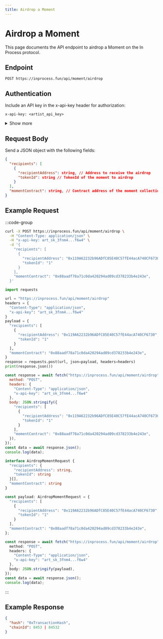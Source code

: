 ```yaml
---
title: Airdrop a Moment
---
```


# Airdrop a Moment

This page documents the API endpoint to airdrop a Moment on the In Process protocol.

## Endpoint

```
POST https://inprocess.fun/api/moment/airdrop
```

## Authentication

Include an API key in the x-api-key header for authorization:

```http
x-api-key: <artist_api_key>
```

<details>
<summary>Show more</summary>

See [Create an Artist API Key](/artists/api-keys/create) for how to create API keys.

</details>

## Request Body

Send a JSON object with the following fields:

```json
{
  "recipients": [
    {
      "recipientAddress": string, // Address to receive the airdrop
      "tokenId": string // TokenId of the moment to airdrop
    }
  ],
  "momentContract": string, // Contract address of the moment collection
}
```

## Example Request

:::code-group

```bash [cURL]
curl -X POST https://inprocess.fun/api/moment/airdrop \
  -H "Content-Type: application/json" \
  -H "x-api-key: art_sk_3fnm4...f6w4" \
  -d '{
    "recipients": [
      {
        "recipientAddress": "0x119A62232b96ADfC85E40C57fE44acA740CF6730",
        "tokenId": "1"
      }
    ],
    "momentContract": "0x88aadf78a71c0da420294ad09cd378233b4e243e",
  }'
```

```python [Python]
import requests

url = "https://inprocess.fun/api/moment/airdrop"
headers = {
  "Content-Type": "application/json",
  "x-api-key": "art_sk_3fnm4...f6w4"
}
payload = {
  "recipients": [
    {
      "recipientAddress": "0x119A62232b96ADfC85E40C57fE44acA740CF6730",
      "tokenId": "1"
    }
  ],
  "momentContract": "0x88aadf78a71c0da420294ad09cd378233b4e243e",
}
response = requests.post(url, json=payload, headers=headers)
print(response.json())
```

```javascript [JavaScript]
const response = await fetch("https://inprocess.fun/api/moment/airdrop", {
  method: "POST",
  headers: { 
    "Content-Type": "application/json",
    "x-api-key": "art_sk_3fnm4...f6w4"
  },
  body: JSON.stringify({
    "recipients": [
      {
        "recipientAddress": "0x119A62232b96ADfC85E40C57fE44acA740CF6730",
        "tokenId": "1"
      }
    ],
    "momentContract": "0x88aadf78a71c0da420294ad09cd378233b4e243e",
  }),
});
const data = await response.json();
console.log(data);
```

```typescript [TypeScript]
interface AirdropMomentRequest {
  "recipients": {
    "recipientAddress": string,
    "tokenId": string
  }[],
  "momentContract": string
}

const payload: AirdropMomentRequest = {
  "recipients": [
    {
      "recipientAddress": "0x119A62232b96ADfC85E40C57fE44acA740CF6730",
      "tokenId": "1"
    }
  ],
  "momentContract": "0x88aadf78a71c0da420294ad09cd378233b4e243e",
};

const response = await fetch("https://inprocess.fun/api/moment/airdrop", {
  method: "POST",
  headers: { 
    "Content-Type": "application/json",
    "x-api-key": "art_sk_3fnm4...f6w4"
  },
  body: JSON.stringify(payload),
});
const data = await response.json();
console.log(data);
```

:::

## Example Response

```json
{
  "hash": "0xTransactionHash",
  "chainId": 8453 | 84532
}
```
